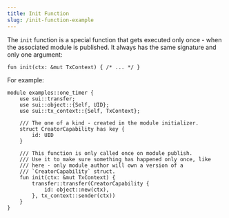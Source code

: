 ```yaml
---
title: Init Function
slug: /init-function-example
---
```


The `init` function is a special function that gets executed only once - when the associated module is published. It always has the same signature and only one argument:

```sui-move
fun init(ctx: &mut TxContext) { /* ... */ }
```

For example:

```sui-move
module examples::one_timer {
    use sui::transfer;
    use sui::object::{Self, UID};
    use sui::tx_context::{Self, TxContext};

    /// The one of a kind - created in the module initializer.
    struct CreatorCapability has key {
        id: UID
    }

    /// This function is only called once on module publish.
    /// Use it to make sure something has happened only once, like
    /// here - only module author will own a version of a
    /// `CreatorCapability` struct.
    fun init(ctx: &mut TxContext) {
        transfer::transfer(CreatorCapability {
            id: object::new(ctx),
        }, tx_context::sender(ctx))
    }
}
```
